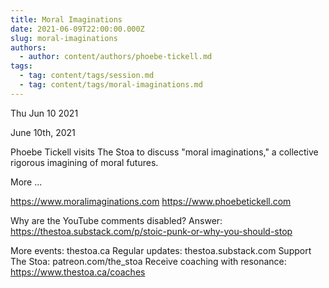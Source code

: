 ```yaml
---
title: Moral Imaginations
date: 2021-06-09T22:00:00.000Z
slug: moral-imaginations
authors:
  - author: content/authors/phoebe-tickell.md
tags:
  - tag: content/tags/session.md
  - tag: content/tags/moral-imaginations.md
---
```






Thu Jun 10 2021

June 10th, 2021

Phoebe Tickell visits The Stoa to discuss "moral imaginations," a collective rigorous imagining of moral futures.

More ... 

https://www.moralimaginations.com
https://www.phoebetickell.com

Why are the YouTube comments disabled? Answer: https://thestoa.substack.com/p/stoic-punk-or-why-you-should-stop

More events: thestoa.ca
Regular updates: thestoa.substack.com
Support The Stoa: patreon.com/the_stoa
Receive coaching with resonance: https://www.thestoa.ca/coaches



